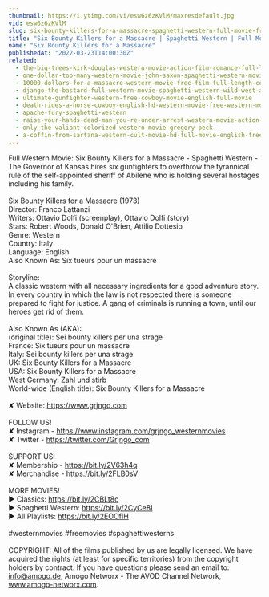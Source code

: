 ```yaml
---
thumbnail: https://i.ytimg.com/vi/esw6z6zKVlM/maxresdefault.jpg
vid: esw6z6zKVlM
slug: six-bounty-killers-for-a-massacre-spaghetti-western-full-movie-free-western
title: "Six Bounty Killers for a Massacre | Spaghetti Western | Full Movie | Free Western"
name: "Six Bounty Killers for a Massacre"
publishedAt: "2022-03-23T14:00:30Z"
related:
  - the-big-trees-kirk-douglas-western-movie-action-film-romance-full-length-movie
  - one-dollar-too-many-western-movie-john-saxon-spaghetti-western-movie-cowboy-film-english
  - 10000-dollars-for-a-massacre-western-movie-free-film-full-length-cowboy-films-english
  - django-the-bastard-full-western-movie-spaghetti-western-wild-west-action
  - ultimate-gunfighter-western-free-cowboy-movie-english-full-movie
  - death-rides-a-horse-cowboy-english-hd-western-movie-free-western-movies
  - apache-fury-spaghetti-western
  - raise-your-hands-dead-man-you-re-under-arrest-western-movie-action-romance
  - only-the-valiant-colorized-western-movie-gregory-peck
  - a-coffin-from-sartana-western-cult-movie-hd-full-movie-english-free-cowboy-film
---
```


Full Western Movie: Six Bounty Killers for a Massacre - Spaghetti Western - The Governor of Kansas hires six gunfighters to overthrow the tyrannical rule of the self-appointed sheriff of Abilene who is holding several hostages including his family. <br />
<br />
Six Bounty Killers for a Massacre (1973)<br />
Director: Franco Lattanzi<br />
Writers: Ottavio Dolfi (screenplay), Ottavio Dolfi (story) <br />
Stars: Robert Woods, Donald O'Brien, Attilio Dottesio <br />
Genre: Western<br />
Country: Italy<br />
Language: English<br />
Also Known As: Six tueurs pour un massacre <br />
<br />
Storyline:<br />
A classic western with all necessary ingredients for a good adventure story. In every country in which the law is not respected there is someone prepared to fight for justice. A gang of criminals is running a town, until our heroes get rid of them. <br />
<br />
Also Known As (AKA):<br />
(original title): Sei bounty killers per una strage<br />
France: Six tueurs pour un massacre<br />
Italy: Sei bounty killers per una strage<br />
UK: Six Bounty Killers for a Massacre<br />
USA: Six Bounty Killers for a Massacre<br />
West Germany: Zahl und stirb<br />
World-wide (English title): Six Bounty Killers for a Massacre<br />
<br />
✘ Website: https://www.grjngo.com<br />
<br />
FOLLOW US!<br />
✘ Instagram - https://www.instagram.com/grjngo_westernmovies<br />
✘ Twitter - https://twitter.com/Grjngo_com<br />
<br />
SUPPORT US!<br />
✘ Membership - https://bit.ly/2V63h4q<br />
✘ Merchandise - https://bit.ly/2FLB0sV<br />
<br />
MORE MOVIES! <br />
► Classics: https://bit.ly/2CBLt8c <br />
► Spaghetti Western: https://bit.ly/2CyCe8I <br />
► All Playlists: https://bit.ly/2EOOfIH <br />
<br />
#westernmovies #freemovies #spaghettiwesterns<br />
<br />
COPYRIGHT: All of the films published by us are legally licensed. We have acquired the rights (at least for specific territories) from the copyright holders by contract. If you have questions please send an email to: info@amogo.de, Amogo Networx - The AVOD Channel Network, www.amogo-networx.com.